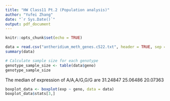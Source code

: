 ```yaml
---
title: "HW Class11 Pt.2 (Population analysis)"
author: "Yufei Zhang"
date: "`r Sys.Date()`"
output: pdf_document
---
```


```r
knitr::opts_chunk$set(echo = TRUE)
```


```r
data = read.csv("antheridium_meth_genes.c522.txt", header = TRUE, sep = " ")
summary(data)
```
```r
# Calculate sample size for each genotype
genotype_sample_size <- table(data$geno)
genotype_sample_size
```
The median of expression of A/A,A/G,G/G are
31.24847 25.06486 20.07363
```r
boxplot_data <- boxplot(exp ~ geno, data = data)
boxplot_data$stats[3,]
```


